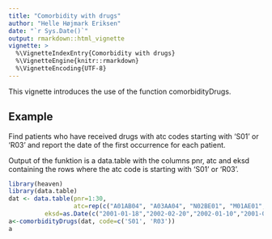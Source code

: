 ```yaml
---
title: "Comorbidity with drugs"
author: "Helle Højmark Eriksen"
date: "`r Sys.Date()`"
output: rmarkdown::html_vignette
vignette: >
  %\VignetteIndexEntry{Comorbidity with drugs}
  %\VignetteEngine{knitr::rmarkdown}
  %\VignetteEncoding{UTF-8}
---
```


This vignette introduces the use of the function comorbidityDrugs.

## Example

Find patients who have received drugs with atc codes starting with
'S01' or 'R03' and report the date of the first occurrence for each
patient.

Output of the funktion is a data.table with the columns pnr, atc and eksd containing the rows where the atc code is starting with 'S01' or 'R03'.

```r
library(heaven)
library(data.table)
dat <- data.table(pnr=1:30,
                  atc=rep(c("A01AB04", "A03AA04", "N02BE01", "M01AE01", "R03CC02", "S01XA20"),each=5),
		  eksd=as.Date(c("2001-01-18","2002-02-20","2002-01-10","2001-09-10","1999-09-10")))
a<-comorbidityDrugs(dat, code=c('S01', 'R03'))
a 
```


